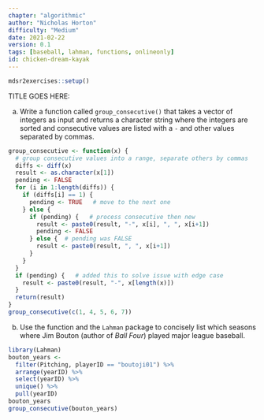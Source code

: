 ```yaml
---
chapter: "algorithmic"
author: "Nicholas Horton"
difficulty: "Medium"
date: 2021-02-22 
version: 0.1
tags: [baseball, lahman, functions, onlineonly]
id: chicken-dream-kayak
---
```


```r
mdsr2exercises::setup()
```

TITLE GOES HERE: 

a. Write a function called `group_consecutive()` that takes a vector of integers as input and returns a character string where the integers are sorted and consecutive values are listed with a `-` and other values separated by commas.
 
<!--begin-answer-->
```r
group_consecutive <- function(x) {
  # group consecutive values into a range, separate others by commas
  diffs <- diff(x)
  result <- as.character(x[1])
  pending <- FALSE
  for (i in 1:length(diffs)) {
    if (diffs[i] == 1) {
      pending <- TRUE   # move to the next one
    } else {
      if (pending) {   # process consecutive then new
        result <- paste0(result, "-", x[i], ", ", x[i+1])
        pending <- FALSE
      } else {  # pending was FALSE
        result <- paste0(result, ", ", x[i+1])
      }
    }
  }
  if (pending) {   # added this to solve issue with edge case
    result <- paste0(result, "-", x[length(x)])
  }
  return(result)
}
group_consecutive(c(1, 4, 5, 6, 7)) 
```
<!--end-answer-->

b. Use the function and the `Lahman` package to concisely list which seasons where Jim Bouton (author of *Ball Four*) played major league baseball.

<!--begin-answer-->
```r
library(Lahman)
bouton_years <-
  filter(Pitching, playerID == "boutoji01") %>%
  arrange(yearID) %>%
  select(yearID) %>%
  unique() %>%
  pull(yearID)
bouton_years
group_consecutive(bouton_years)
```

<!--end-answer-->


